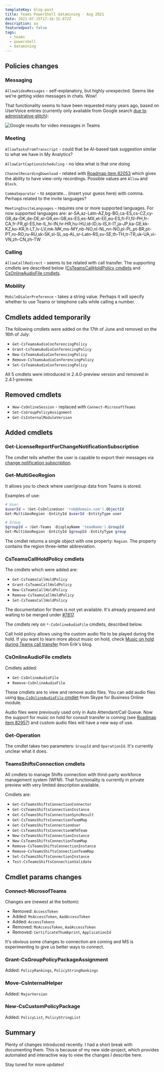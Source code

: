 ```yaml
---
templateKey: blog-post
title: Teams PowerShell datamining - Aug 2021
date: 2021-07-15T17:16:32.672Z
description: aa
featuredpost: false
tags:
  - teams
  - powershell
  - datamining
---
```

## Policies changes

### Messaging

`AllowVideoMessages` - self-explanatory, but highly unexpected. Seems like we're getting video messages in chats. Wow!

That functionality seems to have been requested many years ago, based on UserVoice entries (currently only available from Google search [due to administrative glitch](https://twitter.com/AndresGorzelany/status/1425184304699686912)):



![Google results for video messages in Teams](../../img/20210812-170138-scii26rlyh.png)

### Meeting

`AllowTasksFromTranscript` - could that be AI-based task suggestion similar to what we have in My Analytics?

`AllowCartCaptionsScheduling` - no idea what is that one doing

`ChannelRecordingDownload` - related with [Roadmap item 82053](https://www.microsoft.com/en-us/microsoft-365/roadmap?filters=&searchterms=82053) which gives the ability to have view-only recordings. Possible values are `Allow` and `Block`. 

`CommaSeparator` - to separate... (insert your guess here) with comma. Perhaps related to the invite languages?

`MeetingInviteLanguages` - requires one or more supported languages. For now supported languages are: ar-SA,az-Latn-AZ,bg-BG,ca-ES,cs-CZ,cy-GB,da-DK,de-DE,el-GR,en-GB,es-ES,es-MX,et-EE,eu-ES,fi-FI,fil-PH,fr-CA,fr-FR,gl-ES,he-IL,hi-IN,hr-HR,hu-HU,id-ID,is-IS,it-IT,ja-JP,ka-GE,kk-KZ,ko-KR,lt-LT,lv-LV,mk-MK,ms-MY,nb-NO,nl-NL,nn-NO,pl-PL,pt-BR,pt-PT,ro-RO,ru-RU,sk-SK,sl-SL,sq-AL,sr-Latn-RS,sv-SE,th-TH,tr-TR,uk-UA,vi-VN,zh-CN,zh-TW

### Calling

`AllowCallRedirect` - seems to be related with call transfer. The supporting cmdlets are described below ([CsTeamsCallHoldPolicy cmdlets](#CsTeamsCallHoldPolicy-cmdlets) and [CsOnlineAudioFile cmdlets](#CsOnlineAudioFile-cmdlets).

### Mobility

`MobileDialerPreference` - takes a string value. Perhaps it will specify whether to use Teams or telephone calls while calling a number.

## Cmdlets added temporarily

The following cmdlets were added on the 17th of June and removed on the 16th of July:

* `Get-CsTeamsAudioConferencingPolicy`
* `Grant-CsTeamsAudioConferencingPolicy`
* `New-CsTeamsAudioConferencingPolicy`
* `Remove-CsTeamsAudioConferencingPolicy`
* `Set-CsTeamsAudioConferencingPolicy`

All 5 cmdlets were introduced in 2.4.0-preview version and removed in 2.4.1-preview.

## Removed cmdlets

* `New-CsOnlineSession` - replaced with `Connect-MicrosoftTeams`
* `Set-CsGroupPolicyAssignment`
* `Get-CsInternalModuleVersion`

## Added cmdlets

### Get-LicenseReportForChangeNotificationSubscription

The cmdlet tells whether the user is capable to export their messages via [change notification subscription](https://docs.microsoft.com/en-us/graph/teams-licenses).

### Get-MultiGeoRegion

It allows you to check where user/group data from Teams is stored.

Examples of use:

```powershell
# User
$userId = (Get-CsOnlineUser 'rob@domain.com').ObjectId
Get-MultiGeoRegion -EntityId $userId -EntityType user

# Group
$groupId = (Get-Teams -DisplayName 'teamName').GroupId
Get-MultiGeoRegion -EntityId $groupId -EntityType group
```

The cmdlet returns a single object with one property: `Region`. The property contains the region three-letter abbreviation. 

### CsTeamsCallHoldPolicy cmdlets

The cmdlets which were added are:

* `Get-CsTeamsCallHoldPolicy`
* `Grant-CsTeamsCallHoldPolicy`
* `New-CsTeamsCallHoldPolicy`
* `Remove-CsTeamsCallHoldPolicy`
* `Set-CsTeamsCallHoldPolicy`

The documentation for them is not yet available. It's already prepared and waiting to be merged under [\#7817](https://github.com/MicrosoftDocs/office-docs-powershell/pull/7817/).

The cmdlets rely on `*-CsOnlineAudioFile` cmdlets, described below.

Call hold policy allows using the custom audio file to be played during the hold. If you want to learn more about music on hold, check [Music on hold during Teams call transfer](https://erik365.blog/2021/07/02/music-on-hold-during-teams-call-transfer/amp/) from Erik's blog.

### CsOnlineAudioFile cmdlets

Cmdlets added:

* `Get-CsOnlineAudioFile`
* `Remove-CsOnlineAudioFile`

These cmdlets are to view and remove audio files. You can add audio files using [`New-CsOnlineAudioFile` cmdlet](https://docs.microsoft.com/en-us/powershell/module/skype/new-csonlineaudiofile?view=skype-ps) from Skype for Business Online module.

Audio files were previously used only in Auto Attendant/Call Queue. Now the support for music on hold for consult transfer is coming (see [Roadmap item 82957](https://www.microsoft.com/en-us/microsoft-365/roadmap?filters=&searchterms=82957)) and custom audio files will have a new way of use.

### Get-Operation

The cmdlet takes two parameters: `GroupId` and `OperationId`.  It's currently unclear what it does.

### TeamsShiftsConnection cmdlets

All cmdlets to manage Shifts connection with third-party workforce management system (WFM). That functionality is currently in private preview with very limited description available.

Cmdlets are:

* `Get-CsTeamsShiftsConnectionConnector`
* `Get-CsTeamsShiftsConnectionInstance`
* `Get-CsTeamsShiftsConnectionSyncResult`
* `Get-CsTeamsShiftsConnectionTeamMap`
* `Get-CsTeamsShiftsConnectionUser`
* `Get-CsTeamsShiftsConnectionWfmTeam`
* `New-CsTeamsShiftsConnectionInstance`
* `New-CsTeamsShiftsConnectionTeamMap`
* `Remove-CsTeamsShiftsConnectionInstance`
* `Remove-CsTeamsShiftsConnectionTeamMap`
* `Set-CsTeamsShiftsConnectionInstance`
* `Test-CsTeamsShiftsConnectionValidate`

## Cmdlet params changes

### Connect-MicrosofTeams

Changes are (newest at the bottom):

* Removed: `AccessToken`
* Added: `MsAccessToken`, `AadAccessToken`
* Added: `AccessTokens`
* Removed: `MsAccessToken`, `AadAccessToken`
* Removed: `CertificateThumbprint`, `ApplicationId`

It's obvious some changes to connection are coming and MS is experimenting to give us better ways to connect.

### Grant-CsGroupPolicyPackageAssignment

Added: `PolicyRankings`, `PolicyStringRankings`

### Move-CsInternalHelper

Added: `MajorVersion`

### New-CsCustomPolicyPackage

Added: `PolicyList`, `PolicyStringList`

## Summary

Plenty of changes introduced recently. I had a short break with documenting them. This is because of my new side-project, which provides automated and interactive way to view the changes I describe here.

Stay tuned for more updates!